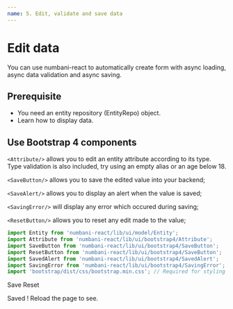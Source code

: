 ```yaml
---
name: 5. Edit, validate and save data
---
```



# Edit data

You can use numbani-react to automatically create form with async loading, async data validation and async saving.

## Prerequisite

- <Link to="data-concepts">You need an entity repository (EntityRepo) object.</Link>
- <Link to="data-display-entity">Learn how to display data.</Link>

## Use Bootstrap 4 components

`<Attribute/>` allows you to edit an entity attribute according to its type.
Type validation is also included, try using an empty alias or an age below 18.

`<SaveButton/>` allows you to save the edited value into your backend;

`<SaveAlert/>` allows you to display an alert when the value is saved;

`<SavingError/>` will display any error which occured during saving;

`<ResetButton/>` allows you to reset any edit made to the value;

```javascript
import Entity from 'numbani-react/lib/ui/model/Entity';
import Attribute from 'numbani-react/lib/ui/bootstrap4/Attribute';
import SaveButton from 'numbani-react/lib/ui/bootstrap4/SaveButton';
import ResetButton from 'numbani-react/lib/ui/bootstrap4/SaveButton';
import SavedAlert from 'numbani-react/lib/ui/bootstrap4/SavedAlert';
import SavingError from 'numbani-react/lib/ui/bootstrap4/SavingError';
import 'bootstrap/dist/css/bootstrap.min.css'; // Required for styling
```

<Playground>
<Entity repo={localHeroesRepo}
entityRef="myHero"
defaultValue={{
}}>

<Attribute label="Alias" name="alias" feedback="Enter your alias" edit />
<Attribute label="Age (in years)" name="age" feedback="Hero must be major" edit />
<Attribute label="Powers" name="powers" feedback="Enter maximum three valid powers" edit/>
<Attribute label="Active" name="active" edit/>

<SaveButton>Save</SaveButton> <ResetButton>Reset</ResetButton>

<SavedAlert>Saved ! Reload the page to see.</SavedAlert>

<SavingError/>

</Entity>
</Playground>





